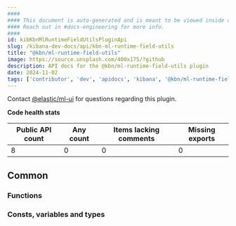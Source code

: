 ```yaml
---
####
#### This document is auto-generated and is meant to be viewed inside our experimental, new docs system.
#### Reach out in #docs-engineering for more info.
####
id: kibKbnMlRuntimeFieldUtilsPluginApi
slug: /kibana-dev-docs/api/kbn-ml-runtime-field-utils
title: "@kbn/ml-runtime-field-utils"
image: https://source.unsplash.com/400x175/?github
description: API docs for the @kbn/ml-runtime-field-utils plugin
date: 2024-11-02
tags: ['contributor', 'dev', 'apidocs', 'kibana', '@kbn/ml-runtime-field-utils']
---
```




Contact [@elastic/ml-ui](https://github.com/orgs/elastic/teams/ml-ui) for questions regarding this plugin.

**Code health stats**

| Public API count  | Any count | Items lacking comments | Missing exports |
|-------------------|-----------|------------------------|-----------------|
| 8 | 0 | 0 | 0 |

## Common

### Functions
<DocDefinitionList data={kbnMlRuntimeFieldUtilsObj.common.functions}/>

### Consts, variables and types
<DocDefinitionList data={kbnMlRuntimeFieldUtilsObj.common.misc}/>

